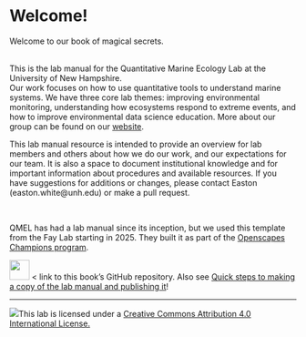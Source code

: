 # Welcome!

Welcome to our book of magical secrets.

<br> This is the lab manual for the Quantitative Marine Ecology Lab at the University of New Hampshire.\
Our work focuses on how to use quantitative tools to understand marine systems. We have three core lab themes: improving environmental monitoring, understanding how ecosystems respond to extreme events, and how to improve environmental data science education. More about our group can be found on our [website](https://quantmarineecolab.github.io/){target="_blank"}.

This lab manual resource is intended to provide an overview for lab members and others about how we do our work, and our expectations for our team. It is also a space to document institutional knowledge and for important information about procedures and available resources. If you have suggestions for additions or changes, please contact Easton (easton.white\@unh.edu) or make a pull request.

<br>

QMEL has had a lab manual since its inception, but we used this template from the Fay Lab starting in 2025. They built it as part of the [Openscapes Champions program](https://openscapes.org){target="_blank"}.\


[![](https://github.githubassets.com/images/modules/logos_page/GitHub-Mark.png){fig-align="left" width="35px"}](https://github.com/thefaylab/lab-manual){target="_blank"} \< link to this book's GitHub repository. Also see [Quick steps to making a copy of the lab manual and publishing it](https://github.com/thefaylab/lab-manual/wiki/Quick-steps-to-making-a-copy-of-the-lab-manual-&-publishing-it){target="_blank"}!


------------------------------------------------------------------------

[![](img/creative_commons.png)](http://creativecommons.org/licenses/by/4.0/){fig-alt="Creative Commons License"}This lab is licensed under a [Creative Commons Attribution 4.0 International License.](http://creativecommons.org/licenses/by/4.0/){target="_blank"}

